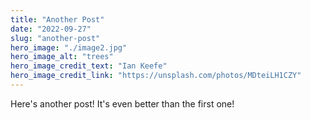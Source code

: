 ---
title: "Another Post"
date: "2022-09-27"
slug: "another-post"
hero_image: "./image2.jpg"
hero_image_alt: "trees"
hero_image_credit_text: "Ian Keefe"
hero_image_credit_link: "https://unsplash.com/photos/MDteiLH1CZY"
---

Here's another post! It's even better than the first one!